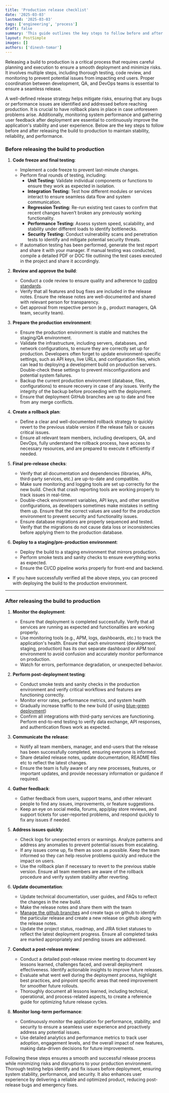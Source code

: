 ```yaml
---
title: 'Production release checklist'
date: '2025-03-03'
lastmod: '2025-03-03'
tags: ['engineering', 'process']
draft: false
summary: 'This guide outlines the key steps to follow before and after releasing a build to production, ensuring a smooth deployment process. It covers essential pre-release checks, testing procedures, configuration validations, and post-deployment monitoring to maintain system stability and performance.'
layout: PostSimple
images: []
authors: ['dinesh-tomar']
---
```


Releasing a build to production is a critical process that requires careful planning and execution to ensure a smooth deployment and minimize risks. It involves multiple steps, including thorough testing, code review, and monitoring to prevent potential issues from impacting end users. Proper coordination between development, QA, and DevOps teams is essential to ensure a seamless release.

A well-defined release strategy helps mitigate risks, ensuring that any bugs or performance issues are identified and addressed before reaching production. It is crucial to have rollback plans in place in case unforeseen problems arise. Additionally, monitoring system performance and gathering user feedback after deployment are essential to continuously improve the application's stability and user experience. Below are the key steps to follow before and after releasing the build to production to maintain stability, reliability, and performance.

### **Before releasing the build to production**

1. **Code freeze and final testing**:

   - Implement a code freeze to prevent last-minute changes.
   - Perform final rounds of testing, including:
     - **Unit Testing:** Validate individual components or functions to ensure they work as expected in isolation.
     - **Integration Testing:** Test how different modules or services interact to ensure seamless data flow and system communication.
     - **Regression Testing:** Re-run existing test cases to confirm that recent changes haven’t broken any previously working functionality.
     - **Performance Testing:** Assess system speed, scalability, and stability under different loads to identify bottlenecks.
     - **Security Testing:** Conduct vulnerability scans and penetration tests to identify and mitigate potential security threats.
   - If automation testing has been performed, generate the test report and share it with your manager. If manual testing was conducted, compile a detailed PDF or DOC file outlining the test cases executed in the project and share it accordingly.

2. **Review and approve the build**:

   - Conduct a code review to ensure quality and adherence to [coding standards](https://blog.crownstack.com/blog/roadmaps/code-smells-and-code-refactoring).
   - Verify that all features and bug fixes are included in the release notes. Ensure the release notes are well-documented and shared with relevant person for transparency.
   - Get approval from respective person (e.g., product managers, QA team, security team).

3. **Prepare the production environment**:

   - Ensure the production environment is stable and matches the staging/QA environment.
   - Validate the infrastructure, including servers, databases, and network configurations, to ensure they are correctly set up for production. Developers often forget to update environment-specific settings, such as API keys, live URLs, and configuration files, which can lead to deploying a development build on production servers. Double-check these settings to prevent misconfigurations and potential system failures.
   - Backup the current production environment (database, files, configurations) to ensure recovery in case of any issues. Verify the integrity of the backup before proceeding with the deployment.
   - Ensure that deployment GitHub branches are up to date and free from any merge conflicts.

4. **Create a rollback plan**:

   - Define a clear and well-documented rollback strategy to quickly revert to the previous stable version if the release fails or causes critical issues.
   - Ensure all relevant team members, including developers, QA, and DevOps, fully understand the rollback process, have access to necessary resources, and are prepared to execute it efficiently if needed.

5. **Final pre-release checks**:

   - Verify that all documentation and dependencies (libraries, APIs, third-party services, etc.) are up-to-date and compatible.
   - Make sure monitoring and logging tools are set up correctly for the new build. Check that crash reporting tools are working properly to track issues in real-time.
   - Double-check environment variables, API keys, and other sensitive configurations, as developers sometimes make mistakes in setting them up. Ensure that the correct values are used for the production environment to prevent security and functionality issues.
   - Ensure database migrations are properly sequenced and tested. Verify that the migrations do not cause data loss or inconsistencies before applying them to the production database.

6. **Deploy to a staging/pre-production environment**:
   - Deploy the build to a staging environment that mirrors production.
   - Perform smoke tests and sanity checks to ensure everything works as expected.
   - Ensure the CI/CD pipeline works properly for front-end and backend.

- If you have successfully verified all the above steps, you can proceed with deploying the build to the production environment.

---

### **After releasing the build to production**

1. **Monitor the deployment**:

   - Ensure that deployment is completed successfully. Verify that all services are running as expected and functionalities are working properly.
   - Use monitoring tools (e.g., APM, logs, dashboards, etc.) to track the application's health. Ensure that each environment (development, staging, production) has its own separate dashboard or APM tool environment to avoid confusion and accurately monitor performance on production.
   - Watch for errors, performance degradation, or unexpected behavior.

2. **Perform post-deployment testing**:

   - Conduct smoke tests and sanity checks in the production environment and verify critical workflows and features are functioning correctly.
   - Monitor error rates, performance metrics, and system health
   - Gradually increase traffic to the new build (if using [blue-green deployment](https://www.spiceworks.com/tech/devops/articles/what-is-blue-green-deployment/))
   - Confirm all integrations with third-party services are functioning. Perform end-to-end testing to verify data exchange, API responses, and authentication flows work as expected.

3. **Communicate the release**:

   - Notify all team members, manager, and end-users that the release has been successfully completed, ensuring everyone is informed.
   - Share detailed release notes, update documentation, README files etc to reflect the latest changes.
   - Ensure the team is fully aware of any new processes, features, or important updates, and provide necessary information or guidance if required.

4. **Gather feedback**:

   - Gather feedback from users, support teams, and other relevant people to find any issues, improvements, or feature suggestions.
   - Keep an eye on social media, forums, app/play store reviews, and support tickets for user-reported problems, and respond quickly to fix any issues if needed.

5. **Address issues quickly**:

   - Check logs for unexpected errors or warnings. Analyze patterns and address any anomalies to prevent potential issues from escalating.
   - If any issues come up, fix them as soon as possible. Keep the team informed so they can help resolve problems quickly and reduce the impact on users.
   - Use the rollback plan if necessary to revert to the previous stable version. Ensure all team members are aware of the rollback procedure and verify system stability after reverting.

6. **Update documentation**:

   - Update technical documentation, user guides, and FAQs to reflect the changes in the new build.
   - Make the release notes and share them with the team
   - [Manage the github branches](https://blog.crownstack.com/blog/web/the-art-of-managing-github-repos#managing-branches) and create tags on github to identify the particular release and create a new release on github along with the release notes.
   - Update the project status, roadmap, and JIRA ticket statuses to reflect the latest deployment progress. Ensure all completed tasks are marked appropriately and pending issues are addressed.

7. **Conduct a post-release review**:

   - Conduct a detailed post-release review meeting to document key lessons learned, challenges faced, and overall deployment effectiveness. Identify actionable insights to improve future releases.
   - Evaluate what went well during the deployment process, highlight best practices, and pinpoint specific areas that need improvement for smoother future rollouts.
   - Thoroughly document all lessons learned, including technical, operational, and process-related aspects, to create a reference guide for optimizing future release cycles.

8. **Monitor long-term performance**:
   - Continuously monitor the application for performance, stability, and security to ensure a seamless user experience and proactively address any potential issues.
   - Use detailed analytics and performance metrics to track user adoption, engagement levels, and the overall impact of new features, making data-driven decisions for future improvements.

Following these steps ensures a smooth and successful release process while minimizing risks and disruptions to your production environment. Thorough testing helps identify and fix issues before deployment, ensuring system stability, performance, and security. It also enhances user experience by delivering a reliable and optimized product, reducing post-release bugs and emergency fixes.
